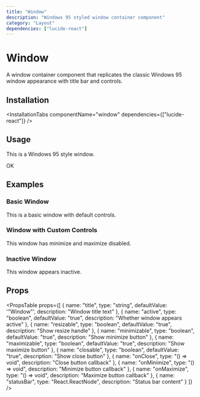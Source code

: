 ```yaml
---
title: "Window"
description: "Windows 95 styled window container component"
category: "Layout"
dependencies: ["lucide-react"]
---
```



# Window

A window container component that replicates the classic Windows 95 window appearance with title bar and controls.

## Installation

<InstallationTabs 
  componentName="window" 
  dependencies={["lucide-react"]}
/>

## Usage

<AutoPreview>
  <Win95Window title="My Application" className="w-80 h-48">
    <div className="p-2">
      <p className="text-xs text-win95-black mb-2">This is a Windows 95 style window.</p>
      <Win95Button>OK</Win95Button>
    </div>
  </Win95Window>
</AutoPreview>

## Examples

### Basic Window

<AutoPreview>
  <Win95Window title="Notepad" className="w-72 h-40">
    <div className="p-2 text-xs text-win95-black">
      This is a basic window with default controls.
    </div>
  </Win95Window>
</AutoPreview>

### Window with Custom Controls

<AutoPreview>
  <Win95Window 
    title="Calculator" 
    className="w-64 h-32"
    minimizable={false}
    maximizable={false}
  >
    <div className="p-2 text-xs text-win95-black">
      This window has minimize and maximize disabled.
    </div>
  </Win95Window>
</AutoPreview>

### Inactive Window

<AutoPreview>
  <Win95Window 
    title="Background Window" 
    className="w-72 h-32"
    active={false}
  >
    <div className="p-2 text-xs text-win95-black">
      This window appears inactive.
    </div>
  </Win95Window>
</AutoPreview>

## Props

<PropsTable props={[
  {
    name: "title",
    type: "string",
    defaultValue: '"Window"',
    description: "Window title text"
  },
  {
    name: "active",
    type: "boolean",
    defaultValue: "true",
    description: "Whether window appears active"
  },
  {
    name: "resizable",
    type: "boolean",
    defaultValue: "true",
    description: "Show resize handle"
  },
  {
    name: "minimizable",
    type: "boolean",
    defaultValue: "true",
    description: "Show minimize button"
  },
  {
    name: "maximizable",
    type: "boolean",
    defaultValue: "true",
    description: "Show maximize button"
  },
  {
    name: "closable",
    type: "boolean",
    defaultValue: "true",
    description: "Show close button"
  },
  {
    name: "onClose",
    type: "() => void",
    description: "Close button callback"
  },
  {
    name: "onMinimize",
    type: "() => void",
    description: "Minimize button callback"
  },
  {
    name: "onMaximize",
    type: "() => void",
    description: "Maximize button callback"
  },
  {
    name: "statusBar",
    type: "React.ReactNode",
    description: "Status bar content"
  }
]} />